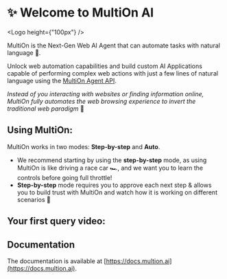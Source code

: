
# ✨ Welcome to MultiOn AI

<Logo height={"100px"} />

MultiOn is the Next-Gen Web AI Agent that can automate tasks with natural language 🚀.

Unlock web automation capabilities and build custom AI Applications capable of performing complex web actions with just a few lines of natural language using the [MultiOn Agent API](API/browse.mdx).

_Instead of you interacting with websites or finding information online, MultiOn fully automates the web browsing experience to invert the traditional web paradigm_ 🤗

## Using MultiOn:

MultiOn works in two modes: **Step-by-step** and **Auto**.

- We recommend starting by using the **step-by-step** mode, as using MultiOn is like driving a race car 🏎️, and we want you to learn the controls before going full throttle!
- **Step-by-step** mode requires you to approve each next step & allows you to build trust with MultiOn and watch how it is working on different scenarios 🙂

## Your first query video:

<VideoTile src="/query_video.mp4" width={660} height={500} />

## Documentation

The documentation is available at [https://docs.multion.ai](https://docs.multion.ai).
